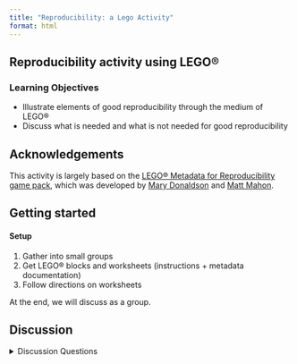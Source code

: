 ```yaml
---
title: "Reproducibility: a Lego Activity"
format: html
---
```


## Reproducibility activity using LEGO®

### Learning Objectives {.unnumbered}

- Illustrate elements of good reproducibility through the medium of LEGO®
- Discuss what is needed and what is not needed for good reproducibility

::: callout-note
## Acknowledgements
This activity is largely based on the [LEGO® Metadata for Reproducibility game pack](http://eprints.gla.ac.uk/196477/), which was developed by [Mary Donaldson](https://orcid.org/0000-0002-1936-3499) and [Matt Mahon](https://orcid.org/0000-0001-8950-8422).
:::

## Getting started

::: callout-tip
#### Setup

1.  Gather into small groups
2.  Get LEGO® blocks and worksheets (instructions + metadata documentation)
3.  Follow directions on worksheets
:::

At the end, we will discuss as a group.

## Discussion

<details>

<summary>Discussion Questions</summary>

-   Did you find this a simple way to document your process?
-   Was there anything you found difficult to capture?
-   Did those replicating the builds find it straightforward to follow?
-   Did you encounter any ambiguity in the instructions?

</details>

